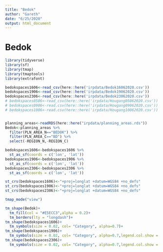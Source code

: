 ```yaml
---
title: "Bedok"
author: "Gareth"
date: "6/25/2020"
output: html_document
---
```


# Bedok


```r
library(tidyverse)
library(sf)
library(tmap)
library(tmaptools)
library(extrafont)
```


```r
bedokspaces1606<-read_csv(here::here('irpdata/Bedok16062020.csv'))
bedokspaces1906<-read_csv(here::here('irpdata/Bedok19062020.csv'))
bedokspaces2306<-read_csv(here::here('irpdata/Bedok23062020.csv'))
# bedokspaces0506<-read_csv(here::here('irpdata/Hougang05062020.csv'))
# bedokspaces0906<-read.csv(here::here('irpdata/Hougang09062020.csv'))
# bedokspaces1006<-read.csv(here::here('irpdata/Hougang10062020.csv'))


planning_areas<-readRDS(here::here("irpdata/planning_areas.rds"))
Bedok<-planning_areas %>% 
  filter(PLN_AREA_N=="BEDOK") %>% 
  filter(PLN_AREA_C=="BD") %>% 
  select(-REGION_N,-REGION_C)
```

```r
bedokspaces1606<-bedokspaces1606 %>% 
  st_as_sf(coords = c('lon', 'lat'))
bedokspaces1906<-bedokspaces1906 %>% 
  st_as_sf(coords = c('lon', 'lat'))
bedokspaces2306<-bedokspaces2306 %>% 
  st_as_sf(coords = c('lon', 'lat'))

st_crs(bedokspaces1606)<-"+proj=longlat +datum=WGS84 +no_defs"
st_crs(bedokspaces1906)<-"+proj=longlat +datum=WGS84 +no_defs"
st_crs(bedokspaces2306)<-"+proj=longlat +datum=WGS84 +no_defs"

```


```r
tmap_mode("view")

tm_shape(Bedok)+
  tm_fill(col = "#E5ECC3",alpha = 0.2)+
  tm_borders(lty = "longdash")+
tm_shape(bedokspaces1606)+
  tm_symbols(size = 0.02, col= "Category", alpha=0.7)+
tm_shape(bedokspaces1906)+
  tm_symbols(size = 0.02, col= "Category", alpha=0.7,legend.col.show = FALSE)+
tm_shape(bedokspaces2306)+
  tm_symbols(size = 0.02, col= "Category", alpha=0.7,legend.col.show = FALSE)
```

